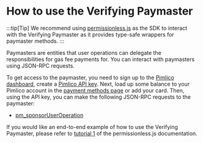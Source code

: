 # How to use the Verifying Paymaster

:::tip[Tip]
We recommend using [permissionless.js](/references/permissionless/reference/smart-account-actions/sendUserOperation) as the SDK to interact with the Verifying Paymaster as it provides type-safe wrappers for paymaster methods. 
:::

Paymasters are entities that user operations can delegate the responsibilities for gas fee payments for. You can interact with paymasters using JSON-RPC requests.

To get access to the paymaster, you need to sign up to the [Pimlico dashboard](https://dashboard.pimlico.io), create a [Pimlico API key](https://dashboard.pimlico.io/apikeys). Next, load up some balance to your Pimlico account in the [payment methods page](https://dashboard.pimlico.io/payment) or add your card. Then, using the API key, you can make the following JSON-RPC requests to the paymaster:

- [pm_sponsorUserOperation](/references/paymaster/verifying-paymaster/endpoints/pm_sponsorUserOperation)

If you would like an end-to-end example of how to use the Verifying Paymaster, please refer to [tutorial 1](/references/permissionless/tutorial/tutorial-1) of the permissionless.js documentation.